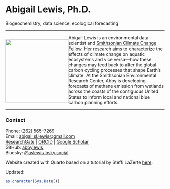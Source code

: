 

# Abigail Lewis, Ph.D.
Biogeochemistry, data science, ecological forecasting

-----

:::{layout-ncol=1 style="float:left"}
![](images/marsh_square.jpg){width=200}  
::: 

Abigail Lewis is an environmental data scientist and [Smithsonian Climate Change Fellow](https://serc.si.edu/staff/abigail-lewis). Her research aims to characterize the effects of climate change on aquatic ecosystems and vice versa—how these changes may feed back to alter the global carbon cycling processes that shape Earth’s climate. At the Smithsonian Environmental Research Center, Abby is developing forecasts of methane emission from wetlands across the coasts of the contiguous United States to inform local and national blue carbon planning efforts.

---

### Contact

Phone: (262) 565-7269  
Email: [abigail.sl.lewis@gmail.com](mailto:abigail.sl.lewis@gmail.com)  
[ResearchGate](https://www.researchgate.net/profile/Abigail-Lewis-9) | [ORCID](http://orcid.org/0000-0001-9933-4542) | [Google Scholar](https://scholar.google.com/citations?user=RZ_wNlMAAAAJ)  
GitHub: [abbylewis](https://github.com/abbylewis)  
Bluesky: [\@aslewis.bsky.social](https://bsky.app/profile/aslewis.bsky.social)  


Website created with Quarto based on a tutorial by Steffi LaZerte [here](https://steffilazerte.ca/posts/github-website/). 

Updated:
```r
as.character(Sys.Date())
```
 

